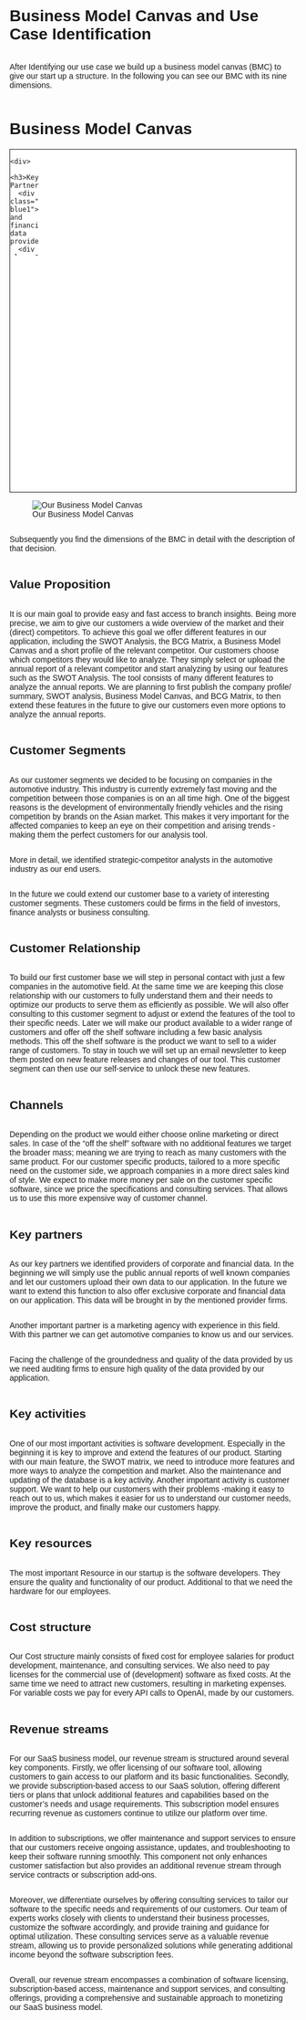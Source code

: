 # Business Model Canvas and Use Case Identification

After Identifying our use case we build up a business model canvas (BMC) to give our start up a structure. In the
following you can see our BMC with its nine dimensions.


<head>
<meta charset="UTF-8">
<meta name="viewport" content="width=device-width, initial-scale=1.0">
<title>Business Model Canvas</title>
<style>
    body {
        display: flex;
        flex-direction: column;
        font-family: sans-serif;
    }

    .wrapper {
        margin: auto;
        max-width: 960px;
        width: 100%;
    }

    .bmc {
        display: grid;
        grid: repeat(3, 200px) / repeat(10, 1fr);
    }

    .bmc,
    .bmc > div {
        border: 1px solid;
        background: #fff;
    }

    .bmc > div {
        display: grid;
        position: relative;
        gap: 10px;
        grid-template-rows: 30px;
        grid-auto-rows: 65px;
        padding: 8px;
    }

    .bmc > div:nth-child(8),
    .bmc > div:nth-child(9) {
        grid: 30px / repeat(5, 1fr);
    }

    .bmc > div:nth-child(8) h3,
    .bmc > div:nth-child(9) h3 {
        grid-column: 1 / -1;
    }


    .bmc > div:nth-child(8) .note,
    .bmc > div:nth-child(9) .note {
        grid-column: span 2;
    }

    .bmc h3 {
        margin: 0;
        font-size: 14px;
        color: #5b5b5b;
    }

    .note {
        padding: 15px;
        background: #F33C61;
        color: #fff;
        font-size: 14px;
        display: flex;
        align-items: center;
        justify-content: center;
        box-shadow: 0 2px 6px 1px rgba(0,0,0,.2);
    }

    .note.blue1 {
        background: #0000FF;
    }

    .note.blue2 {
        background: #0096FF;
    }

    .note.blue3 {
        background: #0047AB;
    }

    .note.blue4 {
        background: #89CFF0;
    }

    .note.blue5 {
        background: #1434A4;
    }

    .note.blue6 {
        background: #3F00FF;
    }

    .note.blue7 {
        background: #000080;
    }

    .note.blue8 {
        background: #0F52BA;
    }

    .note.blue9 {
        background: #0437F2;
    }

    .bmc > div:nth-child(1),
    .bmc > div:nth-child(4),
    .bmc > div:nth-child(7) {
        grid-area: span 2 / span 2;
    }

    .bmc > div:nth-child(2),
    .bmc > div:nth-child(5) {
        grid-column: span 2;
    }

    .bmc > div:nth-child(3) {
        grid-column: 3 / span 2;
        grid-row: 2;
    }

    .bmc > div:nth-child(6) {
        grid-column: 7 / span 2;
        grid-row: 2;
    }

    .bmc > div:nth-child(8),
    .bmc > div:nth-child(9) {
        grid-area: -2 / span 5;
    }
</style>
</head>
<body>

<div class="wrapper">
  <h1>Business Model Canvas</h1>
  <div class="bmc">
    <div>
      <h3>Key Partners</h3>
      <div class="note blue1">Corporate and financial data providers</div>
      <div class="note blue1">Marketing agencies for advertising campaigns</div>
      <div class="note blue1">Auditing firms to ensure data quality</div>
    </div>
    <div>
      <h3>Key Activities</h3>
      <div class="note blue2">Development of the software including new features</div>
      <div class="note blue2">Maintenance and updating of our database</div>
      <div class="note blue2">Customer support</div>
    </div>
    <div>
      <h3>Key Resources</h3>
      <div class="note blue3">Software developer</div>
      <div class="note blue3">Server</div>
      <div class="note blue3">Employee hardware</div>
    </div>
    <div>
      <h3>Value Proposition</h3>
      <div class="note blue4">Quick and easy access to industry insights</div>
      <div class="note blue4">Individual industry and trend evaluations</div>
      <div class="note blue4">Competitor comparison (benchmarking) and trend analysis</div>
      <div class="note blue4">SWOT analysis</div>
      <div class="note blue4">BCG Matrix</div>
      <div class="note blue4">BMC</div>
    </div>
    <div>
      <h3>Customer Relationship</h3>
      <div class="note blue5">E-Mail Newsletter</div>
      <div class="note blue5">Personalized consulting</div>
      <div class="note blue5">Self-service</div>
    </div>
    <div>
      <h3>Channels</h3>
      <div class="note blue6">Online marketing</div>
      <div class="note blue6">Direct sales</div>
    </div>
    <div>
      <h3>Customer Segments</h3>
      <div class="note blue7">Competitive analysts in automotive industry</div>
      <div class="note blue7">Investors</div>
      <div class="note blue7">Financial analysts</div>
      <div class="note blue7">Management consultants</div>
    </div>
    <div>
      <h3>Cost Structure</h3>
      <div class="note blue8">Employee salaries</div>
      <div class="note blue8">Licenses</div>
      <div class="note blue8">Servers</div>
      <div class="note blue8">Marketing expenses</div>
    </div>
    <div>
      <h3>Revenue Streams</h3>
      <div class="note blue9">Licensing of the tool</div>
      <div class="note blue9">Subscriptions</div>
      <div class="note blue9">Maintenance and support</div>
      <div class="note blue9">Consulting Services</div>
    </div>
  </div>
</div>

</body>
</html>

![Our Business Model Canvas](images/BMC.png)

Subsequently you find the dimensions of the BMC in detail with the description of that decision.

## Value Proposition
It is our main goal to provide easy and fast access to branch insights. Being more precise, we aim to give our
customers a wide overview of the market and their (direct) competitors. To achieve this goal we offer different
features in our application, including the SWOT Analysis, the BCG Matrix, a Business Model Canvas and a short profile
of the relevant competitor.
Our customers choose which competitors they would like to analyze. They simply select or upload the annual report of a
relevant competitor and start analyzing by using our features such as the SWOT Analysis.
The tool consists of many different features to analyze the annual reports. We are planning to first publish the
company profile/ summary, SWOT analysis, Business Model Canvas, and BCG Matrix, to then extend these features in the
future to give our customers even more options to analyze the annual reports.

## Customer Segments
As our customer segments we decided to be focusing on companies in the automotive industry. This industry is currently
extremely fast moving and the competition between those companies is on an all time high. One of the biggest reasons is
the development of environmentally friendly vehicles and the rising competition by brands on the Asian market. This
makes it very important for the affected companies to keep an eye on their competition and arising trends -making them
the perfect customers for our analysis tool.

More in detail, we identified strategic-competitor analysts in the automotive industry as our end users.

In the future we could extend our customer base to a variety of interesting customer segments. These customers could be
firms in the field of investors, finance analysts or business consulting.


## Customer Relationship
To build our first customer base we will step in personal contact with just a few companies in the automotive field. At
the same time we are keeping this close relationship with our customers to fully understand them and their needs to
optimize our products to serve them as efficiently as possible. We will also offer consulting to this customer segment
to adjust or extend the features of the tool to their specific needs.
Later we will make our product available to a wider range of customers and offer off the shelf software including a few
basic analysis methods. This off the shelf software is the product we want to sell to a wider range of customers. To
stay in touch we will set up an email newsletter to keep them posted on new feature releases and changes of our tool.
This customer segment can then use our self-service to unlock these new features.


## Channels
Depending on the product we would either choose online marketing or direct sales. In case of the "off the shelf"
software with no additional features we target the broader mass; meaning we are trying to reach as many customers
with the same product. For our customer specific products, tailored to a more specific need on the customer side, we
approach companies in a more direct sales kind of style. We expect to make more money per sale on the customer specific
software, since we price the specifications and consulting services. That allows us to use this more expensive way of
customer channel.

## Key partners
As our key partners we identified providers of corporate and financial data. In the beginning we will simply use the
public annual reports of well known companies and let our customers upload their own data to our application. In the
future we want to extend this function to also offer exclusive corporate and financial data on our application. This
data will be brought in by the mentioned provider firms.

Another important partner is a marketing agency with experience in this field. With this partner we can get automotive
companies to know us and our services.

Facing the challenge of the groundedness and quality of the data provided by us we need auditing firms to ensure high
quality of the data provided by our application.


## Key activities
One of our most important activities is software development. Especially in the beginning it is key to improve and
extend the features of our product. Starting with our main feature, the SWOT matrix, we need to introduce more features
and more ways to analyze the competition and market.
Also the maintenance and updating of the database is a key activity.
Another important activity is customer support. We want to help our customers with their problems -making it easy to
reach out to us, which makes it easier for us to understand our customer needs, improve the product, and finally make
our customers happy.


## Key resources
The most important Resource in our startup is the software developers. They ensure the quality and functionality of
our product. Additional to that we need the hardware for our employees.

## Cost structure
Our Cost structure mainly consists of  fixed cost for employee salaries for product development, maintenance, and
consulting services. We also need to pay licenses for the commercial use of (development) software as fixed costs. At
the same time we need to attract new customers, resulting in marketing expenses. For variable costs we pay for every API
calls to OpenAI, made by our customers.

## Revenue streams

For our SaaS business model, our revenue stream is structured around several key components. Firstly, we offer
licensing of our software tool, allowing customers to gain access to our platform and its basic functionalities.
Secondly, we provide subscription-based access to our SaaS solution, offering different tiers or plans that unlock
additional features and capabilities based on the customer's needs and usage requirements. This subscription model
ensures recurring revenue as customers continue to utilize our platform over time.

In addition to subscriptions, we offer maintenance and support services to ensure that our customers receive ongoing
assistance, updates, and troubleshooting to keep their software running smoothly. This component not only enhances
customer satisfaction but also provides an additional revenue stream through service contracts or subscription add-ons.

Moreover, we differentiate ourselves by offering consulting services to tailor our software to the specific needs and
requirements of our customers. Our team of experts works closely with clients to understand their business processes,
customize the software accordingly, and provide training and guidance for optimal utilization. These consulting
services serve as a valuable revenue stream, allowing us to provide personalized solutions while generating additional
income beyond the software subscription fees.

Overall, our revenue stream encompasses a combination of software licensing, subscription-based access, maintenance and
support services, and consulting offerings, providing a comprehensive and sustainable approach to monetizing our SaaS
business model.
